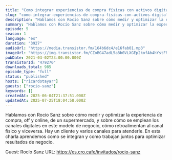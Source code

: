 ```yaml
---
title: "Como integrar experiencias de compra físicas con activos digitales. Así lo hacen los supermercados, con Rocío Sanz"
slug: "como-integrar-experiencias-de-compra-fisicas-con-activos-digitales-supermercados-con-rocio-sanz"
description: "Hablamos con Rocío Sanz sobre cómo medir y optimizar la experiencia de compra, off y online, de un supermercado, y sobre cómo se emplean los canales digitales en este modelo de negocio, cómo retroalimentan al canal físico y viceversa. Hay un cliente y varios canales para atenderle. En esta charla aprendemos como se integran y como trabajan juntos para optimizar resultados de negocio.\n\nGuest: Rocío Sanz\nURL: https://es.cro.cafe/invitados/rocio-sanz"
summary: "Hablamos con Rocío Sanz sobre cómo medir y optimizar la experiencia de compra, off y online, de un supermercado, y sobre cómo se emplean los canales digitales en este modelo de negocio, cómo retroalimentan al canal físico y viceversa. Hay un cliente y varios canales para atenderle. En esta charla aprendemos como se integran y como trabajan juntos para optimizar resultados de negocio."
episode: 5
season: 1
language: "es"
duration: "3927"
audioUrl: "https://media.transistor.fm/164b6dc4/e16fab01.mp3"
imageUrl: "https://img.transistor.fm/CZoBG47adL5a8b0VLXGEp2kofAb4hYstFRKqqV72Rqc/rs:fill:0:0:1/w:3000/h:3000/q:60/aHR0cHM6Ly9pbWct/dXBsb2FkLXByb2R1/Y3Rpb24udHJhbnNp/c3Rvci5mbS82Mzhm/NjhhNGRkZTIzYzBh/YTc3ZDU4OTY1OWVi/NDk4OS5qcGVn.webp"
pubDate: 2021-03-02T23:00:00.000Z
transistorId: "479270"
downloads_total: 985
episode_type: "full"
status: "published"
hosts: ["ricardotayar"]
guests: ["rocio-sanz"]
keywords: []
createdAt: 2025-06-04T21:37:51.000Z
updatedAt: 2025-07-25T18:04:58.000Z
---
```


Hablamos con Rocío Sanz sobre cómo medir y optimizar la experiencia de compra, off y online, de un supermercado, y sobre cómo se emplean los canales digitales en este modelo de negocio, cómo retroalimentan al canal físico y viceversa. Hay un cliente y varios canales para atenderle. En esta charla aprendemos como se integran y como trabajan juntos para optimizar resultados de negocio.

Guest: Rocío Sanz
URL: https://es.cro.cafe/invitados/rocio-sanz
